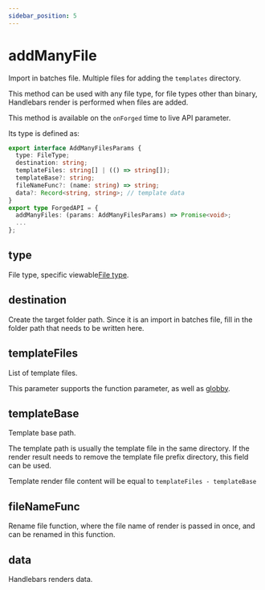 ```yaml
---
sidebar_position: 5
---
```


# addManyFile

Import in batches file. Multiple files for adding the `templates` directory.

This method can be used with any file type, for file types other than binary, Handlebars render is performed when files are added.

This method is available on the `onForged` time to live API parameter.

Its type is defined as:

```ts
export interface AddManyFilesParams {
  type: FileType;
  destination: string;
  templateFiles: string[] | (() => string[]);
  templateBase?: string;
  fileNameFunc?: (name: string) => string;
  data?: Record<string, string>; // template data
}
export type ForgedAPI = {
  addManyFiles: (params: AddManyFilesParams) => Promise<void>;
  ...
};
```

## type

File type, specific viewable[File type](/guides/topic-detail/generator/plugin/api/file/introduce).

## destination

Create the target folder path. Since it is an import in batches file, fill in the folder path that needs to be written here.

## templateFiles

List of template files.

This parameter supports the function parameter, as well as [globby](https://www.npmjs.com/package/globby).

## templateBase

Template base path.

The template path is usually the template file in the same directory. If the render result needs to remove the template file prefix directory, this field can be used.

Template render file content will be equal to `templateFiles - templateBase`

## fileNameFunc

Rename file function, where the file name of render is passed in once, and can be renamed in this function.

## data

Handlebars renders data.
